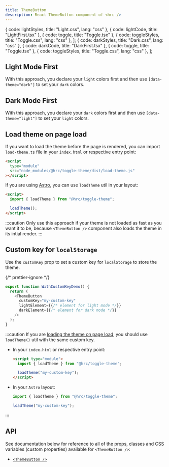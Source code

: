 ```yaml
---
title: ThemeButton
description: React ThemeButton component of <hrc />
---
```



  { code: lightStyles, title: "Light.css", lang: "css" },
  { code: lightCode, title: "LightFirst.tsx" },
  { code: toggle, title: "Toggle.tsx" },
  { code: toggleStyles, title: "Toggle.css", lang: "css" },
];
  { code: darkStyles, title: "Dark.css", lang: "css" },
  { code: darkCode, title: "DarkFirst.tsx" },
  { code: toggle, title: "Toggle.tsx" },
  { code: toggleStyles, title: "Toggle.css", lang: "css" },
];

## Light Mode First

With this approach, you declare your `light` colors first and then use
`[data-theme="dark"]` to set your `dark` colors.

<Demo>
  <LightFirst client:only="react" />
</Demo>

<MultiSourceCode sources={lightSources} />

## Dark Mode First

With this approach, you declare your `dark` colors first and then use
`[data-theme="light"]` to set your `light` colors.

<Demo>
  <DarkFirst client:only="react" />
</Demo>

<MultiSourceCode sources={darkSources} />

## Load theme on page load

If you want to load the theme before the page is rendered, you can import
`load-theme.ts` file in your `index.html` or respective entry point:

```html
<script
  type="module"
  src="node_modules/@hrc/toggle-theme/dist/load-theme.js"
></script>
```

If you are using [Astro](https://astro.build/), you can use `loadTheme` util
in your layout:

```html
<script>
  import { loadTheme } from "@hrc/toggle-theme";

  loadTheme();
</script>
```

:::caution
Only use this approach if your theme is not loaded as fast as you want it to be,
because `<ThemeButton />` component also loads the theme in its intial render.
:::

## Custom key for `localStorage`

Use the `customKey` prop to set a custom key for `localStorage` to store the
theme.

{/* prettier-ignore */}
```js
export function WithCustomKeyDemo() {
  return (
    <ThemeButton
      customKey="my-custom-key"
      lightElement={{/* element for light mode */}}
      darkElement={{/* element for dark mode */}}
    />
  );
}
```

:::caution
If you are [loading the theme on page load](#load-theme-on-page-load), you
should use `loadTheme()` util with the same custom key.

- In your `index.html` or respective entry point:

  ```html
  <script type="module">
    import { loadTheme } from "@hrc/toggle-theme";

    loadTheme("my-custom-key");
  </script>
  ```

- In your `Astro` layout:

  ```js
  import { loadTheme } from "@hrc/toggle-theme";

  loadTheme("my-custom-key");
  ```

:::

## API

See documentation below for reference to all of the props, classes and CSS
variables (custom properties) available for `<ThemeButton />`:

- [`<ThemeButton />`](/hrc/api/theme-button)

